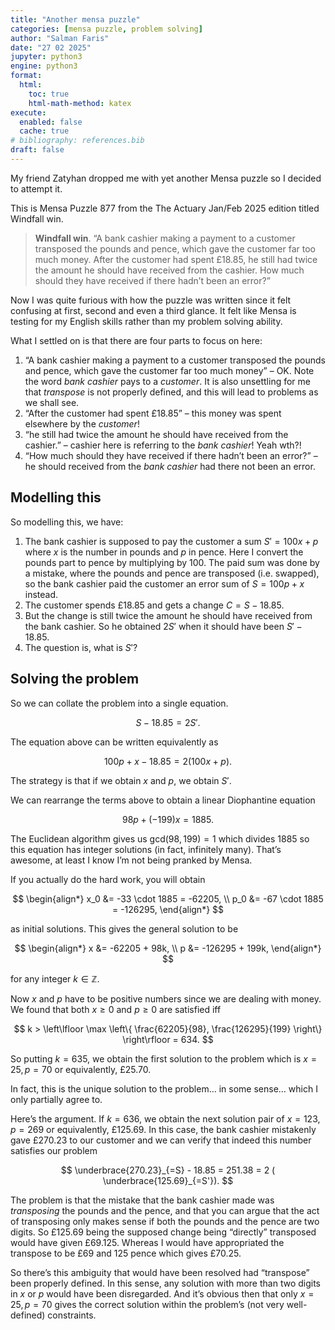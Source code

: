 ```yaml
---
title: "Another mensa puzzle"
categories: [mensa puzzle, problem solving]
author: "Salman Faris"
date: "27 02 2025"
jupyter: python3
engine: python3
format:
  html:
    toc: true
    html-math-method: katex
execute: 
  enabled: false
  cache: true
# bibliography: references.bib
draft: false
---
```


My friend Zatyhan dropped me with yet another Mensa puzzle so I decided to attempt it.

This is Mensa Puzzle 877 from the The Actuary Jan/Feb 2025 edition titled Windfall win.

> **Windfall win**. "A bank cashier making a payment to a customer transposed the pounds and pence, which gave the customer far too much money. After the customer had spent £18.85, he still had twice the amount he should have received from the cashier. How much should they have received if there hadn't been an error?"

Now I was quite furious with how the puzzle was written since it felt confusing at first, second and even a third glance. It felt like Mensa is testing for my English skills rather than my problem solving ability.

What I settled on is that there are four parts to focus on here:

1. "A bank cashier making a payment to a customer transposed the pounds and pence, which gave the customer far too much money" – OK. Note the word _bank cashier_ pays to a _customer_. It is also unsettling for me that _transpose_ is not properly defined, and this will lead to problems as we shall see.
2. "After the customer had spent £18.85" – this money was spent elsewhere by the _customer_!
3. "he still had twice the amount he should have received from the cashier." – cashier here is referring to the _bank cashier_! Yeah wth?!
4. "How much should they have received if there hadn't been an error?" – he should received from the _bank cashier_ had there not been an error.

## Modelling this

So modelling this, we have:

1. The bank cashier is supposed to pay the customer a sum $S' = 100x + p$ where $x$ is the number in pounds and $p$ in pence. Here I convert the pounds part to pence by multiplying by 100. The paid sum was done by a mistake, where the pounds and pence are transposed (i.e. swapped), so the bank cashier paid the customer an error sum of $S = 100p + x$ instead.
2. The customer spends £18.85 and gets a change $C = S - 18.85$.
3. But the change is still twice the amount he should have received from the bank cashier. So he obtained $2S'$ when it should have been $S' - 18.85$.
4. The question is, what is $S'$?

## Solving the problem

So we can collate the problem into a single equation.

$$
S - 18.85 = 2S'.
$$

The equation above can be written equivalently as

$$
100p + x - 18.85 = 2(100x + p).
$$

The strategy is that if we obtain $x$ and $p$, we obtain $S'$.

We can rearrange the terms above to obtain a linear Diophantine equation

$$
98p + (-199)x = 1885.
$$

The Euclidean algorithm gives us $\mathrm{gcd}(98, 199) = 1$ which divides $1885$ so this equation has integer solutions (in fact, infinitely many). That's awesome, at least I know I'm not being pranked by Mensa.

If you actually do the hard work, you will obtain 

$$
\begin{align*}
x_0 &= -33 \cdot 1885 = -62205, \\
p_0 &= -67 \cdot 1885 = -126295,
\end{align*}
$$

as initial solutions. This gives the general solution to be

$$
\begin{align*}
x &= -62205 + 98k, \\
p &= -126295 + 199k,
\end{align*}
$$

for any integer $k \in \mathbb{Z}$.

Now $x$ and $p$ have to be positive numbers since we are dealing with money. We found that both $x \geqslant 0$ and $p \geqslant 0$ are satisfied iff

$$
k > \left\lfloor \max \left\{ \frac{62205}{98}, \frac{126295}{199} \right\} \right\rfloor = 634.
$$

So putting $k = 635$, we obtain the first solution to the problem which is $x = 25, p = 70$ or equivalently, £25.70.

In fact, this is the unique solution to the problem... in some sense... which I only partially agree to. 

Here's the argument. If $k = 636$, we obtain the next solution pair of $x = 123, p = 269$ or equivalently, £125.69. In this case, the bank cashier mistakenly gave £270.23 to our customer and we can verify that indeed this number satisfies our problem

$$
\underbrace{270.23}_{=S} - 18.85 = 251.38 = 2 ( \underbrace{125.69}_{=S'}).
$$

The problem is that the mistake that the bank cashier made was _transposing_ the pounds and the pence, and that you can argue that the act of transposing only makes sense if both the pounds and the pence are two digits. So £125.69 being the supposed change being "directly" transposed would have given £69.125. Whereas I would have appropriated the transpose to be £69 and 125 pence which gives £70.25. 

So there's this ambiguity that would have been resolved had "transpose" been properly defined. In this sense, any solution with more than two digits in $x$ or $p$ would have been disregarded. And it's obvious then that only $x = 25, p = 70$ gives the correct solution within the problem's (not very well-defined) constraints.
